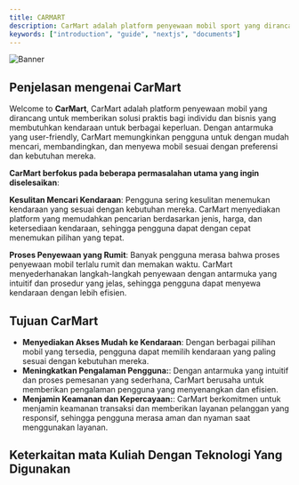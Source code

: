```yaml
---
title: CARMART
description: CarMart adalah platform penyewaan mobil sport yang dirancang untuk memberikan solusi praktis bagi yang membutuhkan kendaraan untuk berbagai keperluan.
keywords: ["introduction", "guide", "nextjs", "documents"]
---
```


![Banner](/images/slide1.jpg)

## Penjelasan mengenai CarMart

Welcome to **CarMart**, CarMart adalah platform penyewaan mobil yang dirancang untuk memberikan solusi praktis bagi individu dan bisnis yang
 membutuhkan kendaraan untuk berbagai keperluan. Dengan antarmuka yang user-friendly, CarMart memungkinkan pengguna
 untuk dengan mudah mencari, membandingkan, dan menyewa mobil sesuai dengan preferensi dan kebutuhan mereka.

**CarMart berfokus pada beberapa permasalahan utama yang ingin diselesaikan**:

**Kesulitan Mencari Kendaraan**: Pengguna sering kesulitan menemukan kendaraan yang sesuai dengan kebutuhan mereka. CarMart menyediakan platform yang memudahkan pencarian berdasarkan jenis, harga, dan ketersediaan kendaraan, sehingga pengguna dapat dengan cepat menemukan pilihan yang tepat.

**Proses Penyewaan yang Rumit**: Banyak pengguna merasa bahwa proses penyewaan mobil terlalu rumit dan memakan waktu. 
CarMart menyederhanakan langkah-langkah penyewaan dengan antarmuka yang intuitif dan prosedur yang jelas, sehingga pengguna dapat menyewa kendaraan dengan lebih efisien.

## Tujuan CarMart

  - **Menyediakan Akses Mudah ke Kendaraan**:  Dengan berbagai pilihan mobil yang tersedia, pengguna dapat memilih kendaraan yang paling sesuai dengan kebutuhan mereka.
  - **Meningkatkan Pengalaman Pengguna:**:  Dengan antarmuka yang intuitif dan proses pemesanan yang sederhana, CarMart berusaha untuk memberikan pengalaman pengguna yang menyenangkan dan efisien.
  - **Menjamin Keamanan dan Kepercayaan:**: CarMart berkomitmen untuk menjamin keamanan transaksi dan memberikan layanan pelanggan yang responsif, sehingga pengguna merasa aman dan nyaman saat menggunakan layanan.

## Keterkaitan mata Kuliah Dengan Teknologi Yang Digunakan
<CardGrid>
  <Card
    subtitle="Keterkaitan Mata Kuliah"
    title="Perancangan Antarmuka Pengguna"
    description="Teknologi yg digunakan : Figma"
    href="/docs/introduction/installation"
    external={true}
  />
  <Card
    subtitle="Keterkaitan Mata Kuliah"
    title="Basis Data"
    description="Teknologi yg digunakan : PhpMyAdmin - MYSQL"
    href="/docs/introduction/setup"
    external={true}
  />
  <Card
    subtitle="Keterkaitan Mata Kuliah"
    title="Praktik Analisi & Desain Perangkat Lunak"
    description="Teknologi yg digunakan: diagram.io"
    href="https://www.rubixstudios.com.au/"
    external={true}
  />
    <Card
    subtitle="Keterkaitan Mata Kuliah"
    title="Pemrograman Web Lanjut"
    description="Teknologi yg digunakan : HTML , CSS , & JavaScript"
    href="https://www.rubixstudios.com.au/"
    external={true}
  />
</CardGrid>
